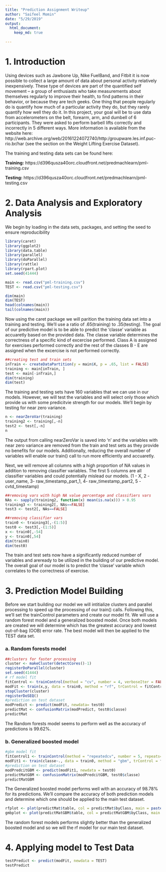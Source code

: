 ---
title: "Prediction Assignment Writeup"
author: "Saifeel Momin"
date: "5/29/2019"
output: 
  html_document:
    keep_md: true 
        
---

# 1. Introduction 

Using devices such as Jawbone Up, Nike FuelBand, and Fitbit it is now possible to collect a large amount of data about personal activity relatively inexpensively. These type of devices are part of the quantified self movement – a group of enthusiasts who take measurements about themselves regularly to improve their health, to find patterns in their behavior, or because they are tech geeks. One thing that people regularly do is quantify how much of a particular activity they do, but they rarely quantify how well they do it. In this project, your goal will be to use data from accelerometers on the belt, forearm, arm, and dumbell of 6 participants. They were asked to perform barbell lifts correctly and incorrectly in 5 different ways. More information is available from the website here: http://web.archive.org/web/20161224072740/http:/groupware.les.inf.puc-rio.br/har (see the section on the Weight Lifting Exercise Dataset).

The training and testing data sets can be found here: 

**Training:** https://d396qusza40orc.cloudfront.net/predmachlearn/pml-training.csv

**Testing:** https://d396qusza40orc.cloudfront.net/predmachlearn/pml-testing.csv

# 2. Data Analysis and Exploratory Analysis 

We begin by loading in the data sets, packages, and setting the seed to ensure reproducibility 
```{r, message=FALSE, warning=FALSE}

library(caret)
library(ggplot2)
library(data.table)
library(parallel)
library(doParallel)
library(rattle)
library(rpart.plot)
set.seed(41444)

main <- read.csv("pml-training.csv")
TEST <- read.csv("pml-testing.csv")

dim(main)
dim(TEST)
head(colnames(main))
tail(colnames(main))

```
Now using the caret package we will parition the training data set into a training and testing. We'll use a ratio of .65(training) to .35(testing). The goal of our predictive model is to be able to predict the 'classe' variable as accuaretly based on the provided data. The classe variable determines the correctness of a specific kind of excercise performed. Class A is assigned for exercises performed correctly and the rest of the classes B - E are assigned when the excercise is not performed correctly. 

```{r}
##creating test and train sets 
inTrain <- createDataPartition(y = main$X, p = .65, list = FALSE)
training <- main[inTrain, ]
test <- main[-inTrain,]
dim(training)
dim(test)
```
The training and testing sets have 160 variables that we can use in our models. However, we will test the variables and will select only those which provide us with some predicitvie strength for our models. We'll begin by testing for near zero variance. 

```{r}
n <- nearZeroVar(training)
training2 <- training[,-n]
test2 <- test[,-n]
n
```
The output from calling nearZeroVar is saved into 'n' and the variables with near zero variance are removed from the train and test sets as they provide no benefits for our models. Additionally, reducing the overall number of variables will enable our train() call to run more efficiently and accuaretly. 

Next, we will remove all columns with a high proportion of NA values in addition to removing classifier variables. The first 5 columns are all classifier variables and could potentially mislead our models. (1 - X, 2 - user_name, 3- raw_timestamp_part_1, 4- raw_timestamp_part2, 5 - cvtd_timestamp)

```{r}
##removing vars with high NA value percentage and classifiers vars
NAs <- sapply(training2, function(x) mean(is.na(x))) > 0.95
training3 <- training2[, NAs==FALSE]
test3 <- test2[, NAs==FALSE]

##removing classifier vars 
train0 <- training3[,-(1:5)]
test0 <- test3[,-(1:5)]
x <- train0[,-54]
y <- train0[,54]
dim(train0)
dim(test0)
```
The train and test sets now have a significantly reduced number of variables and areready to be utilized in the building of our predictive model. The overall goal of our model is to predict the 'classe' variable which correlates to the correctness of exercise. 

# 3. Prediction Model Building

Before we start building our model we will intitialize clusters and parallel processing to speed up the processing of our train() calls. Following this,  we'll set the trainControl parameters and create our model fit. We will use a random forest model and a generalized boosted model. Once both models are created we will determine which has the greatest accuracy and lowest out-of-bag (OOB) error rate. The best model will then be applied to the TEST data set. 

### a. Random forests model 
```{r, cache = TRUE}
##clusters for faster processing 
cluster <- makeCluster(detectCores()-1)
registerDoParallel(cluster)
set.seed(41444)
# rf model fit 
fitControl <- trainControl(method = "cv", number = 4, verboseIter = FALSE, allowParallel = TRUE)
modFit <- train(x,y, data = train0, method = "rf", trControl = fitControl)
stopCluster(cluster)
registerDoSEQ()
#prediction on test dataset 
modPredict <- predict(modFit, newdata= test0)
predictMat <- confusionMatrix(modPredict, test0$classe)
predictMat
```
The Random forests model seems to perform well as the accuracy of predictions is 99.62%.


### b. Generalized boosted model 

```{r, message=FALSE, cache = TRUE}
#gbm model fit
fitControl1 <- trainControl(method = "repeatedcv", number = 5, repeats=1, verboseIter = FALSE)
modFit1 <- train(classe~., data = train0, method = "gbm", trControl = fitControl1, verbose = FALSE )
#prediction on test dataset
modPredcitGBM <- predict(modFit1, newdata = test0)
predictMatGBM <- confusionMatrix(modPredcitGBM, test0$classe)
predictMatGBM
```

The Generalized boosted model performs well with an accuracy of 98.78% for its predictions. We'll compare the accuracy of both prediction models and determine which one should be applied to the main test dataset. 

```{r}
rfplot <- plot(predictMat$table, col = predictMat$byClass, main = paste("Random Forest - Accuracy =", round(predictMat$overall['Accuracy'], 4)))
gmbplot <- plot(predictMatGBM$table, col = predictMatGBM$byClass, main = paste("Generalized Boosted Model - Accuracy =", round(predictMatGBM$overall['Accuracy'], 4)))
```


The random forest models performs slightly better than the generalized boosted model and so we will the rf model for our main test dataset. 

# 4. Applying model to Test Data 
```{r}
testPredict <- predict(modFit, newdata = TEST)
testPredict
```
